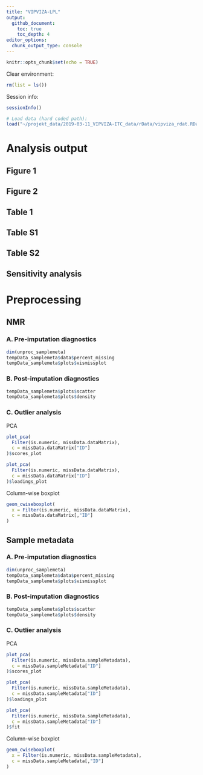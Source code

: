 ```yaml
---
title: "VIPVIZA-LPL"
output:
  github_document:
    toc: true
    toc_depth: 4
editor_options: 
  chunk_output_type: console
---
```


```r
knitr::opts_chunk$set(echo = TRUE)
```

Clear environment:
```r
rm(list = ls())
```

Session info:
```r
sessionInfo()
```

```r
# Load data (hard coded path):
load("~/projekt_data/2019-03-11_VIPVIZA-ITC_data/rData/vipviza_rdat.RData")
```

# Analysis output

## Figure 1

## Figure 2

## Table 1

## Table S1

## Table S2

## Sensitivity analysis

# Preprocessing
## NMR
### A. Pre-imputation diagnostics

```r
dim(unproc_samplemeta)
tempData_samplemeta$data$percent_missing
tempData_samplemeta$plots$vismissplot
```

### B. Post-imputation diagnostics

```r
tempData_samplemeta$plots$scatter
tempData_samplemeta$plots$density
```

### C. Outlier analysis

PCA

```r
plot_pca(
  Filter(is.numeric, missData.dataMatrix),
  c = missData.dataMatrix["ID"] 
)$scores_plot

plot_pca(
  Filter(is.numeric, missData.dataMatrix),
  c = missData.dataMatrix["ID"] 
)$loadings_plot
```


Column-wise boxplot

```r
geom_cwiseboxplot(
  x = Filter(is.numeric, missData.dataMatrix),
  c = missData.dataMatrix[,"ID"]
)
```

## Sample metadata
### A. Pre-imputation diagnostics

```r
dim(unproc_samplemeta)
tempData_samplemeta$data$percent_missing
tempData_samplemeta$plots$vismissplot
```

### B. Post-imputation diagnostics

```r
tempData_samplemeta$plots$scatter
tempData_samplemeta$plots$density
```

### C. Outlier analysis

PCA

```r
plot_pca(
  Filter(is.numeric, missData.sampleMetadata),
  c = missData.sampleMetadata["ID"] 
)$scores_plot

plot_pca(
  Filter(is.numeric, missData.sampleMetadata),
  c = missData.sampleMetadata["ID"] 
)$loadings_plot

plot_pca(
  Filter(is.numeric, missData.sampleMetadata),
  c = missData.sampleMetadata["ID"] 
)$fit
```

Column-wise boxplot

```r
geom_cwiseboxplot(
  x = Filter(is.numeric, missData.sampleMetadata),
  c = missData.sampleMetadata[,"ID"]
)
```